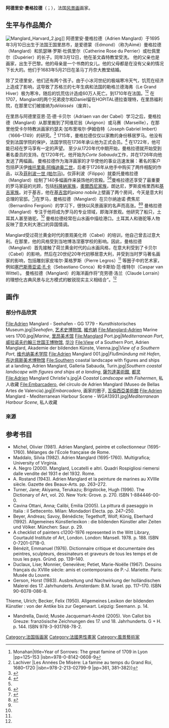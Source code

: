 {{Copy edit|time=2020-10-25T15:59:19+00:00}}
{{Rough translation|time=2020-10-25T15:59:19+00:00}}
''' 阿德里安·曼格拉德'''（{{lang-fr|Adrien Manglard}}；{{bd|1695年|3月12|1760年|8月1日}}），法国[[风景画|风景画]]画家。

==生平与作品简介==
[[File:Manglard_Harvard_2.jpg|thumb]]]]
阿德里安·曼格拉德（Adrien Manglard）于1695年3月10日出生于法国王国里昂市，是爱德蒙（Edmond）（称为Aimé）曼格拉德（Manglard）和凯瑟琳·罗斯·杜佩里尔（Catherine Rose du Perrier）或杜佩里尔（Dupérier）的长子。同年3月12日，他在圣文森特教堂受洗。{{sfn|Michel|1981|p=827}} 他的父亲也是画家，出生于巴黎。他的母亲是一个书商的女儿。他的父母都是在没有父亲的情况下长大的。他们于1683年5月21日在圣马丁丹奈大教堂结婚。

除了艾德里安，他们还有两个孩子。由于小冰河世纪的极端寒冷天气，饥荒在经济上造成了影响，这导致了苏格兰的七年生病和法国的勒格兰德海弗（Le Grand Hiver）极为寒冷，随后的饥荒估计造成60万人死亡。到1710年在法国。<ref>Monahan|title=Year of Sorrows: The great famine of 1709 in Lyon |pp=125–153 |isbn=978-0-8142-0608-9</ref><ref>Lachiver |Les Années De Misère: La famine au temps du Grand Roi, 1680–1720 |isbn=978-2-213-02799-9 |pp=361, 381–382}}</ref> 在1707，Manglard的两个兄弟皮尔和Daniel留在HOPITAL德拉查理特，在里昂福利院，在那里它们被接纳为''délaissés''（废弃）。{{sfn|Maddalo|1982|p=15}}{{sfn|Maddalo|1982|p=31}} 

在里昂与阿德里亚恩·范·德·卡贝尔（Adriaen van der Cabel）学习之后，曼格拉德（Manglard）从那里搬到了阿维尼翁（Avignon）或马赛（Marseille），在那里他受卡尔特教派画家约瑟夫·加布里埃尔·伊姆伯特（Joseph Gabriel Imbert）（1666–1749）的研究。{{sfn|Maddalo|1982|p=31}}{{sfn|G.Dargent|1979|p=}}<ref name="auto1">{{Cite web|url=https://www.oxfordartonline.com/groveart/view/10.1093/gao/9781884446054.001.0001/oao-9781884446054-e-7000053792|title=Manglard, Adrien|website=Grove Art Online|doi=10.1093/gao/9781884446054.001.0001/oao-9781884446054-e-7000053792|access-date=2020-10-24|archive-date=2020-10-17|archive-url=https://web.archive.org/web/20201017212850/https://www.oxfordartonline.com/groveart/view/10.1093/gao/9781884446054.001.0001/oao-9781884446054-e-7000053792|dead-url=no}}</ref> 1715年，曼格拉德仅仅以家教的身份移居罗马。他没有受到法国学院的保护，法国学院在1736年承认他为正式会员。{{sfn|Maddalo|1982|p=16}}<ref>{{Cite web|url=https://rkd.nl/en/explore/artists/52315|title=Discover painter, wall painter, engraver (printmaker) Adrien Manglard|website=rkd.nl|access-date=2020-10-24|archive-date=2016-03-04|archive-url=https://web.archive.org/web/20160304213506/https://rkd.nl/en/explore/artists/52315|dead-url=no}}</ref> 在1722年，他可能已经在罗马享有一定的声望。{{sfn|Maddalo|1982|p=34}} 至少从1720年代中期开始，曼格拉德就开始受到著名委员的支持。在1720年代，他开始为''Corte Sabauda''工作，并在1726年向他发送了两幅画。{{sfn|Maddalo|1982|p=39}} 曼格拉德作为海洋画家的才华使他的事业迅速发展：著名的客户包括萨沃伊[[维托里奥·阿梅迪奥二世|维托里奥·阿梅迪奥二世]]，后者于1726年从他手中购买了两件相配的作品，以及[[菲利波一世_(帕尔马)|菲利波一世 (帕尔马)]]。仅菲利波（Filippo）就委托曼格拉德（Manglard）绘制了140多幅画作来装饰他的宫殿。<ref name="auto1"/><ref>{{Cite web|url=https://www.wga.hu/frames-e.html?/bio/m/manglard/biograph.html|title=Web Gallery of Art, searchable fine arts image database|website=www.wga.hu|access-date=2022-03-08|archive-date=2020-11-24|archive-url=https://web.archive.org/web/20201124174142/https://www.wga.hu/frames-e.html?%2Fbio%2Fm%2Fmanglard%2Fbiograph.html|dead-url=no}}</ref>曼格拉德还享受了最重要的罗马家庭的光顾，包括[[科隆納家族|科隆納家族]]，[[奧爾西尼家族|奧爾西尼家族]]，朗达尼，罗斯皮格里西和[[基吉家族|基吉家族]]。对于基吉，他在[[基吉宫|基吉宫]]的''piano nobile''上壁画了两个房间，今天是意大利总理的官邸。<ref>{{Cite web|url=http://www.governo.it/it/palazzo-chigi-la-storia-le-immagini-e-il-restauro/gli-interni-del-palazzo/la-sala-delle-marine/2910|title=La Sala dei Paesaggi Boscosi e la Sala delle "Marine"|date=2015年11月16日|website=www.governo.it|access-date=2020年10月24日|archive-date=2019年6月26日|archive-url=https://web.archive.org/web/20190626145926/http://www.governo.it/it/palazzo-chigi-la-storia-le-immagini-e-il-restauro/gli-interni-del-palazzo/la-sala-delle-marine/2910|dead-url=no}}</ref>{{sfn|Maddalo|1982|p=13}}]在罗马，曼格拉德（Manglard）在贝尔纳迪诺·费焦尼（Bernardino Fergioni）的学习下，很快以风景画家的名声而高涨。<ref name="auto">{{Cite web |url=http://www.sothebys.com/en/auctions/ecatalogue/2013/old-master-paintings-n08952/lot.179.html |title=存档副本 |access-date=2020-10-24 |archive-date=2020-10-20 |archive-url=https://web.archive.org/web/20201020100848/http://www.sothebys.com/en/auctions/ecatalogue/2013/old-master-paintings-n08952/lot.179.html |dead-url=no }}</ref><ref name="auto1"/> 曼格拉德（Manglard）专注于他将成为罗马的专业领域，即海洋景观。他研究了船只，土耳其人甚至骆驼。{{sfn|Michel|1981|p=834}}<ref name="auto1"/> 曼格拉德经常在山水画中描绘港口。土耳其人和骆驼等人物反映了意大利大港口的异国情调。{{sfn|Michel|1981|p=835}}

Manglard受过荷兰黄金时代的景观美化师（Cabel）的培训，他自己曾去过意大利。在那里，他的风格受到当地博洛涅​​塞学校的影响。因此，曼格拉德（Manglard）首先接触了荷兰黄金时代的山水画风格，在意大利受到了卡贝尔（Cabel）的影响，然后在20世纪20年代初移居意大利，并受到当时罗马著名画家的影响，包括雕刻家皮埃尔·莱格罗斯（Pierre Legros）<ref name="auto1"/> 等圈子中的艺术家，例如[[塞巴斯蒂亚诺·孔卡|塞巴斯蒂亚诺·孔卡]]（Sebastiano Conca）和卡斯珀·范·维特尔（Caspar van Wittel）。{{sfn|Michel|1981|p=834}} 曼格拉德（Manglard）的海洋画作将“克劳德·洛兰（Claude Lorrain）的理想化古典风景与北方模式的敏锐现实主义相结合”。<ref name="auto"/>
==画作==
{{commons|Category:Adrien Manglard}}

===部分作品欣赏===
<gallery widths="180px" heights="120px" perrow="4">
File:Adrien Manglard - Seehafen - GG 1779 - Kunsthistorisches Museum.jpg|''Seehafen'', [[艺术史博物馆|艺术史博物馆]], [[維也納|維也納]]
File:Manglard-Adrien Marine vers 1700.jpg|''Marine'', [[里昂美术馆|里昂美术馆]]
File:Manglard Port.jpg|''Mediterranean Port'', [[維拉諾宮|威拉诺夫约翰三世国王博物馆]], [[华沙|华沙]]
File:View of a Southern Port, Adrien Manglard, Akademie der bildenden Künste, Vienna.jpg|''View of a Southern Port'', [[维也纳美术学院|维也纳美术学院]]
File:Adrien Manglard 001.jpg|''Flußmündung mit Hafen'', [[布达佩斯美术博物馆|布达佩斯美术博物馆]]
File:Southern coastal landscape with figures and ships at a landing, Adrien Manglard, Galleria Sabauda, Turin.jpg|''Southern coastal landscape with figures and ships at a landing'', [[薩包達美術館|薩包達美術館]], [[都灵|都灵]]
File:Adrien Manglard Christie's.jpg|''A Coastal Landscape with Fishermen'', 私人收藏
File:Embarcadero, del círculo de Adrien Manglard (Museo de Bellas Artes de Valencia).jpg|''Embarcadero'', 画家的圈子, [[瓦倫西亞美術館|瓦倫西亞美術館]]
File:Adrien Manglard - Mediterranean Harbour Scene - WGA13931.jpg|''Mediterranean Harbour Scene'', 私人收藏
</gallery>

===來源===
{{Reflist|30em}}

==参考书目==
{{refbegin|30em}}
* Michel, Olivier (1981). Adrien Manglard, peintre et collectionneur (1695-1760). Mélanges de l'École française de Rome.
* Maddalo, Silvia (1982). Adrien Manglard (1695-1760). Multigrafica; University of Virginia.
* A. Negro (2000). Manglard, Locatelli e altri. Quadri Rospigliosi riemersi dalle vendite del 1931 e del 1932. Rome.
* A. Rostand (1943). Adrien Manglard et la peinture de marines au XVIIIe siècle. Gazette des Beaux-Arts. pp. 263–272.
* Turner, Jane; Akiyama, Terukazu; Brigstocke, Hugh (1996). The Dictionary of Art, vol. 20. New York: Grove. p. 270. ISBN 1-884446-00-0.
* Cavina Ottani, Anna; Calibi, Emilia (2005). La pittura di paesaggio in Italia : il Settecento. Milan: Mondadori Electa. pp. 247–250.
* Beyer, Andreas; Savoy, Bénédicte; Tegethoff, Wolf; König, Eberhard (1992). Allgemeines Künstlerlexikon : die bildenden Künstler aller Zeiten und Völker. München: Saur. p. 29.
* A checklist of painters c1200-1976 represented in the Witt Library, Courtauld Institute of Art, London. London: Mansell. 1978. p. 188. ISBN 0-7201-0718-0.
* Bénézit, Emmanuel (1976). Dictionnaire critique et documentaire des peintres, sculpteurs, dessinateurs et graveurs de tous les temps et de tous les pays. Gründ. pp. 139–140.
* Duclaux, Lise; Monnier, Geneviève; Petiet, Marie-Noëlle (1967). Dessins français du XVIIIe siècle: amis et contemporains de P.-J. Mariette. Paris: Musée du Louvre.
* Gerson, Horst (1983). Ausbreitung und Nachwirkung der holländischen Malerei des 17. Jahrhunderts. Amsterdam: B.M. Israel. pp. 117–170. ISBN 90-6078-086-8.
Thieme, Ulrich; Becker, Felix (1950). Allgemeines Lexikon der bildenden Künstler : von der Antike bis zur Gegenwart. Leipzig: Seemann. p. 14.
* Mandrella, David; Musée Jacquemart-André (2005). Von Callot bis Greuze: französische Zeichnungen des 17. und 18. Jahrhunderts. G + H. p. 144. ISBN 978-3-931768-78-2.
{{refend}}

{{Authority control}}

[[Category:法国版画家|Category:法国版画家]]
[[Category:法國男性畫家|Category:法國男性畫家]]
[[Category:風景藝術家|Category:風景藝術家]]